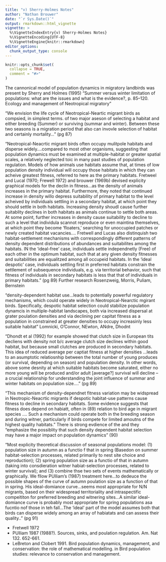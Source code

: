 ```yaml
---
title: "v) Sherry-Holmes Notes"
author: "Nathan Brouwer"
date: "`r Sys.Date()`"
output: rmarkdown::html_vignette
vignette: >
  %\VignetteIndexEntry{v) Sherry-Holmes Notes}
  %\VignetteEncoding{UTF-8}
  %\VignetteEngine{knitr::rmarkdown}
editor_options: 
  chunk_output_type: console
---
```


```r
knitr::opts_chunk$set(
  collapse = TRUE,
  comment = "#>"
)
```






The cannonical model of population dynamics in migratory landbirds was present by Sherry and Holmes (1995)
"Summer versus winter limitation of populations: what are the issues and what is the evidence?, p. 85–120. Ecology and management of Neotropical migratory"

"We envision the life cycle of Neotropical-Neartic migrant birds as compsied, in simplest terms. of two major aseson of selecting a habitat and either breeding (Summer) or surviving (summar and winter).  Between these two seasons is a migration period that also can invovle selection of habitat and certainly mortality..." (pg 87)  

"Neotropical-Neacrtic migrant birds often occupy mulitpole habitats and disperse widely....compared to most other organisms, suggesting that population dynamics must be examined at multiple-habitat or greater spatial scales, a relatively neglected toic in many past studies of population regulation.  Models of how animals use habitats assume that, at times of low population density individual will occupy those habitats in which they can acheive greatest fitness, referred to here as the primary habitats.  Fretweel and Lucal (1970; Frewell 1972) and brouwer (1969b) devised explicity graphical models for the declin in fitness...as the density of animals increases in the primary habitat.  Furthermore, they noted that continued increase in density willo depress suitability of primary habitat to the level acheived by individuals settling in a secondary habitat, at which point they should settle in both habitats.  Increasing density shoudl cause further suitablity declines in both habitats as animals continue to settle both areas.  At some point, further increases in density cause suitability to decline to such a level that individula scannot reproduce or even maintina themselves, at which point they become 'floaters,' searching for unoccupied patches or newly created habitat vacancies.... Fretwell and Lucas also distinquish two habitat-settlement mechanisms with correspondingly different patterns of density dependent distributions of abundances and suitabilites among the habitats.  IN the 'ideal-free' case, individuals settle independnetly (Free) of each other in the optimum habitat, such that at any given density fitnesses and suitabilities are equalitzed among all occupeid habitats.  In the 'ideal despotic' case, individuals settling first in preferred habitats constrain the settlement of subsequence individuals, e.g. via territorial behavior, such that fitness of individuals in secondary habitats is less that that of individuals in primary habitats." (pg 89)
Further research
Rosenzweig, Morris, Puliam, Bernstein

"density-dependent habitat use...leads to potentially powerful regulatory mechanisms, which could operate widely in Neotropical-Nearctic mgirant birds.  Specifically, despotic habitat selection could stabilize population dynamcis in multiple-habitat landscapes, both via increased dispersal at grater poulation densities and via declining per capitat fitness as a population in constrained at greater densities to occupy increasinly less suitable habitat"
Lomnicki, O'Connor, NEwton, ANdre, Dhodnt

"Dhondt et al (1992) for example showed that clutch size in European tits decliens with density not b/c average clutch size declines within good habitat, but because small clutches are produced in secondary habitats.  This idea of reduced average per captiat fitness at higher densities ...leads to an asumptotic relatiosnhip between the total number of young produces (or survival, depending on season) and population density.  In other words, above some desnity at which suitable habitats become saturated, either no more young will be produced and/or adult [average?] survival will decline -- a crucial relationship for understanding the joint influence of summar and winter habitats on population size...." (pg 89)

"This mechanism of density-dependnet fitness variation may be widspread in Neotropic-Neacrtic migrants if despotic habitat-use patterns cause fitness to decline in secondary habitats.  Some evidence suggests that fitness does depend on habiatt, often in (89) relation to bird age in migrant species ....  Such a mechanism could operate both in the breeding season and during witner, particularly if birds compete for limited amoutns of the highest quality habitats."  There is strong evdience of the and they "emphasize the possiblity that such density dependent habitat selection may have a major impact on population dynamics" (90)

"Most explicity theoretical discussion of seasonal populations model: (1) population size in autumn as a functio f that in spring (Basedon on summer habitat-selection processes, related primarily to nest site choice and reproduction); (2) spring population size as a functio of that in autumn (taking into consdieration witner habiat-selection processes, related to winter survival); and (3) combine thse two sets of events mathematically or graphically.  We fllow PUlliam's (1987) treatment here...to dedeuce the possible shapes of the curve of autumn poulation size as a function of that in spring.  His ideal-domiance curve...seems most appropriate for N/N migrants, based on their widespread territoriality and intraspectific compeititon for preferred breeding and witnering sites...A similar ideal-domiance curve is probably most appropriate for spring populations asa fucntio nof those in teh fall...The 'ideal' part of the model assumes both that birds can disperse widely among an array of habiatats and can assess their quality.." (pg 91)

* Fretwell 1972
* PUlliam 1987 (1988?).  Sources, sinks, and poulation regulation.  Am. Nat 132.  652-661.
* LeBreton and Clobert 1991.  Bird population dynamics, management, and conservation: the role of mathematical modelling.  in Bird population studies: relevance to conservation and management.

